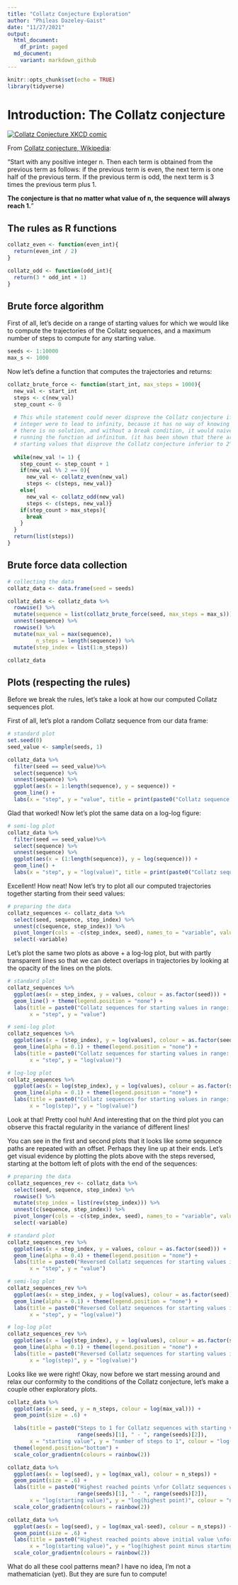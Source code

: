 ```yaml
---
title: "Collatz Conjecture Exploration"
author: "Phileas Dazeley-Gaist"
date: "11/27/2021"
output: 
  html_document:
    df_print: paged
  md_document:
    variant: markdown_github
---
```


```r
knitr::opts_chunk$set(echo = TRUE)
library(tidyverse)
```

# Introduction: The Collatz conjecture

[![Collatz Conjecture XKCD comic](3x+1_files/collatz_conjecture.png)](https://xkcd.com/710/)

From [Collatz conjecture, Wikipedia](https://en.wikipedia.org/wiki/Collatz_conjecture):  

"Start with any positive integer n. Then each term is obtained from the previous 
term as follows: if the previous term is even, the next term is one half of the 
previous term. If the previous term is odd, the next term is 3 times the previous 
term plus 1.

**The conjecture is that no matter what value of n, the sequence will always reach 1.**"

## The rules as R functions

```r
collatz_even <- function(even_int){
  return(even_int / 2)
}

collatz_odd <- function(odd_int){
  return(3 * odd_int + 1)
}
```

## Brute force algorithm

First of all, let's decide on a range of starting values for which we would like 
to compute the trajectories of the Collatz sequences, and a maximum number of steps
to compute for any starting value.

```r
seeds <- 1:10000
max_s <- 1000
```

Now let's define a function that computes the trajectories and returns:

```r
collatz_brute_force <- function(start_int, max_steps = 1000){
  new_val <- start_int
  steps <- c(new_val)
  step_count <- 0
  
  # This while statement could never disprove the Collatz conjecture if one start 
  # integer were to lead to infinity, because it has no way of knowing that the 
  # there is no solution, and without a break condition, it would naively keep 
  # running the function ad infinitum. (it has been shown that there are no 
  # starting values that disprove the Collatz conjecture inferior to 2^68)
  
  while(new_val != 1) {
    step_count <- step_count + 1
    if(new_val %% 2 == 0){
      new_val <- collatz_even(new_val)
      steps <- c(steps, new_val)}
    else{
      new_val <- collatz_odd(new_val)
      steps <- c(steps, new_val)}
    if(step_count > max_steps){
      break
    }
  }
  return(list(steps))
}
```

## Brute force data collection

```r
# collecting the data
collatz_data <- data.frame(seed = seeds)

collatz_data <- collatz_data %>% 
  rowwise() %>% 
  mutate(sequence = list(collatz_brute_force(seed, max_steps = max_s))) %>% 
  unnest(sequence) %>% 
  rowwise() %>% 
  mutate(max_val = max(sequence),
         n_steps = length(sequence)) %>% 
  mutate(step_index = list(1:n_steps))

collatz_data
```

## Plots (respecting the rules)

Before we break the rules, let's take a look at how our computed Collatz sequences 
plot.

First of all, let's plot a random Collatz sequence from our data frame:

```r
# standard plot
set.seed(0)
seed_value <- sample(seeds, 1)

collatz_data %>% 
  filter(seed == seed_value)%>% 
  select(sequence) %>% 
  unnest(sequence) %>% 
  ggplot(aes(x = 1:length(sequence), y = sequence)) +
  geom_line() +
  labs(x = "step", y = "value", title = print(paste0("Collatz sequence with starting value = ", seed_value)))
```

Glad that worked! Now let's plot the same data on a log-log figure:

```r
# semi-log plot
collatz_data %>% 
  filter(seed == seed_value)%>% 
  select(sequence) %>% 
  unnest(sequence) %>% 
  ggplot(aes(x = (1:length(sequence)), y = log(sequence))) +
  geom_line() +
  labs(x = "step", y = "log(value)", title = print(paste0("Collatz sequence with starting value = ", seed_value)))
```

Excellent! How neat! Now let's try to plot all our computed trajectories together 
starting from their seed values:

```r
# preparing the data
collatz_sequences <- collatz_data %>% 
  select(seed, sequence, step_index) %>%
  unnest(c(sequence, step_index)) %>% 
  pivot_longer(cols = -c(step_index, seed), names_to = "variable", values_to = "values") %>% 
  select(-variable)
```

Let's plot the same two plots as above + a log-log plot, but with partly transparent 
lines so that we can detect overlaps in trajectories by looking at the opacity of 
the lines on the plots.

```r
# standard plot
collatz_sequences %>% 
  ggplot(aes(x = step_index, y = values, colour = as.factor(seed))) +
  geom_line() + theme(legend.position = "none") +
  labs(title = paste0("Collatz sequences for starting values in range: ", range(seeds)[1], " - ", range(seeds)[2]),
       x = "step", y = "value")

# semi-log plot
collatz_sequences %>% 
  ggplot(aes(x = (step_index), y = log(values), colour = as.factor(seed))) +
  geom_line(alpha = 0.1) + theme(legend.position = "none") +
  labs(title = paste0("Collatz sequences for starting values in range: ", range(seeds)[1], " - ", range(seeds)[2]),
       x = "step", y = "log(value)")

# log-log plot
collatz_sequences %>% 
  ggplot(aes(x = log(step_index), y = log(values), colour = as.factor(seed))) +
  geom_line(alpha = 0.1) + theme(legend.position = "none") +
  labs(title = paste0("Collatz sequences for starting values in range: ", range(seeds)[1], " - ", range(seeds)[2]),
       x = "log(step)", y = "log(value)")
```

Look at that! Pretty cool huh! And interesting that on the third plot you can 
observe this fractal regularity in the variance of different lines!

You can see in the first and second plots that it looks like some sequence paths are repeated 
with an offset. Perhaps they line up at their ends. Let's get visual evidence by 
plotting the plots above with the steps reversed, starting at the bottom left of 
plots with the end of the sequences:

```r
# preparing the data
collatz_sequences_rev <- collatz_data %>% 
  select(seed, sequence, step_index) %>%
  rowwise() %>% 
  mutate(step_index = list(rev(step_index))) %>% 
  unnest(c(sequence, step_index)) %>% 
  pivot_longer(cols = -c(step_index, seed), names_to = "variable", values_to = "values") %>% 
  select(-variable) 

# standard plot
collatz_sequences_rev %>% 
  ggplot(aes(x = step_index, y = values, colour = as.factor(seed))) +
  geom_line(alpha = 0.4) + theme(legend.position = "none") +
  labs(title = paste0("Reversed Collatz sequences for starting values in range: ", range(seeds)[1], " - ", range(seeds)[2]),
       x = "step", y = "value")

# semi-log plot
collatz_sequences_rev %>% 
  ggplot(aes(x = step_index, y = log(values), colour = as.factor(seed))) +
  geom_line(alpha = 0.1) + theme(legend.position = "none") +
  labs(title = paste0("Reversed Collatz sequences for starting values in range: ", range(seeds)[1], " - ", range(seeds)[2]),
       x = "step", y = "log(value)")

# log-log plot
collatz_sequences_rev %>% 
  ggplot(aes(x = log(step_index), y = log(values), colour = as.factor(seed))) +
  geom_line(alpha = 0.1) + theme(legend.position = "none") +
  labs(title = paste0("Reversed Collatz sequences for starting values in range: ", range(seeds)[1], " - ", range(seeds)[2]),
       x = "log(step)", y = "log(value)")
```

Looks like we were right! Okay, now before we start messing around and relax our 
conformity to the conditions of the Collatz conjecture, let's make a couple other 
exploratory plots.

```r
collatz_data %>% 
  ggplot(aes(x = seed, y = n_steps, colour = log(max_val))) +
  geom_point(size = .6) +

  labs(title = paste0("Steps to 1 for Collatz sequences with starting values in range: ", 
                      range(seeds)[1], " - ", range(seeds)[2]),
       x = "starting value", y = "number of steps to 1", colour = "log(highest reached point)") +
  theme(legend.position="bottom") +
  scale_color_gradientn(colours = rainbow(2))

collatz_data %>% 
  ggplot(aes(x = log(seed), y = log(max_val), colour = n_steps)) +
  geom_point(size = .6) + 
  labs(title = paste0("Highest reached points \nfor Collatz sequences with starting values in range: ", 
                      range(seeds)[1], " - ", range(seeds)[2]),
       x = "log(starting value)", y = "log(highest point)", colour = "n steps to 1") +
  scale_color_gradientn(colours = rainbow(2))

collatz_data %>% 
  ggplot(aes(x = log(seed), y = log(max_val-seed), colour = n_steps)) +
  geom_point(size = .6) +
  labs(title = paste0("Highest reached points above initial value \nfor Collatz sequences with starting values in range: ", range(seeds)[1], " - ", range(seeds)[2]),
       x = "log(starting value)", y = "log(highest point minus starting value)", colour = "n steps to 1") +
  scale_color_gradientn(colours = rainbow(2))
```

What do all these cool patterns mean? I have no idea, I'm not a mathematician (yet).
But they are sure fun to compute! 

